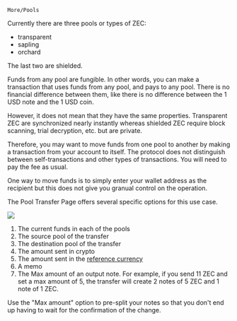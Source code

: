 
`More/Pools`

Currently there are three pools or types of ZEC:
- transparent
- sapling
- orchard

The last two are shielded.

Funds from any pool are fungible. In other words,
you can make a transaction that uses funds from
any pool, and pays to any pool. There is no
financial difference between them, like there is
no difference between the 1 USD note and the 1 USD coin.

However, it does not mean that they have the same
properties. Transparent ZEC are synchronized nearly
instantly whereas shielded ZEC require block scanning,
trial decryption, etc. but are private.

Therefore, you may want to move funds from one pool
to another by making a transaction from your account
to itself. The protocol does not distinguish between
self-transactions and other types of transactions.
You will need to pay the fee as usual.

One way to move funds is to simply enter your wallet
address as the recipient but this does not give you
granual control on the operation.

The Pool Transfer Page offers several
specific options for this use case.

![](./pools/2024-03-08_17-48-52.png)

1. The current funds in each of the pools
1. The source pool of the transfer
1. The destination pool of the transfer
1. The amount sent in crypto
1. The amount sent in the
[reference currency](/settings/general#currency)
1. A memo
1. The Max amount of an output note. For example, if you
send 11 ZEC and set a max amount of 5, the transfer will
create 2 notes of 5 ZEC and 1 note of 1 ZEC.

Use the "Max amount" option to pre-split your notes
so that you don't end up having to wait for the confirmation
of the change.
